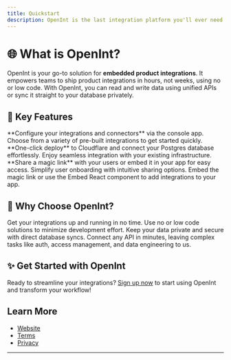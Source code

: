 ```yaml
---
title: Quickstart
description: OpenInt is the last integration platform you'll ever need.
---
```


# 🌐 What is OpenInt?

OpenInt is your go-to solution for **embedded product integrations**. It empowers teams to ship product integrations in hours, not weeks, using no or low code. With OpenInt, you can read and write data using unified APIs or sync it straight to your database privately.

## 🚀 Key Features

<CardGroup>
  <Card title="Select Integrations">
    **Configure your integrations and connectors** via the console app. Choose
    from a variety of pre-built integrations to get started quickly.
  </Card>
  <Card title="Deploy to Cloudflare">
    **One-click deploy** to Cloudflare and connect your Postgres database
    effortlessly. Enjoy seamless integration with your existing infrastructure.
  </Card>
  <Card title="Invite Users">
    **Share a magic link** with your users or embed it in your app for easy
    access. Simplify user onboarding with intuitive sharing options.
  </Card>
  <Card title="Easy to Integrate">
    Embed the magic link or use the Embed React component to add integrations to
    your app.
  </Card>
</CardGroup>

## 🎉 Why Choose OpenInt?

<CardGroup>
  <Card title="Speed">Get your integrations up and running in no time.</Card>
  <Card title="Simplicity">
    Use no or low code solutions to minimize development effort.
  </Card>
  <Card title="Security">
    Keep your data private and secure with direct database syncs.
  </Card>
  <Card title="Frictionless Data Movement">
    Connect any API in minutes, leaving complex tasks like auth, access
    management, and data engineering to us.
  </Card>
</CardGroup>

## ✨ Get Started with OpenInt

Ready to streamline your integrations? [Sign up now](https://app.openint.dev/dashboard/sign-up) to start using OpenInt and transform your workflow!

## Learn More

- [Website](https://openint.dev/)
- [Terms](https://openint.dev/terms)
- [Privacy](https://openint.dev/privacy)

---
